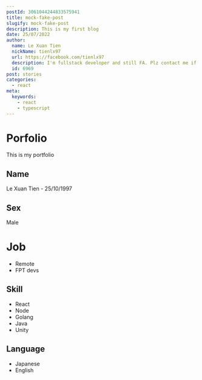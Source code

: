 ```yaml
---
postId: 3061044244833575941
title: mock-fake-post
slugify: mock-fake-post
description: This is my first blog
date: 25/07/2022
author:
  name: Le Xuan Tien
  nickName: tienlx97
  url: https://facebook.com/tienlx97
  description: I'm fullstack developer and still FA. Plz contact me if you are girl
  id: 6969
post: stories
categories:
  - react
meta:
  keywords:
    - react
    - typescript
---
```


# Porfolio

This is my portfolio

## Name

Le Xuan Tien - 25/10/1997

## Sex

Male

# Job

- Remote
- FPT devs

## Skill

- React
- Node
- Golang
- Java
- Unity

## Language

- Japanese
- English

